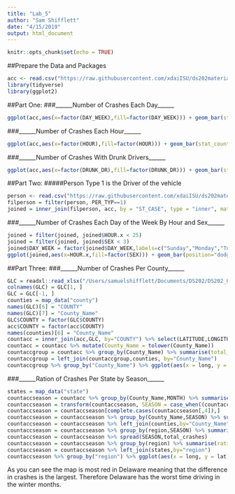 ```yaml
---
title: "Lab_5"
author: "Sam Shifflett"
date: "4/15/2019"
output: html_document
---
```


```r
knitr::opts_chunk$set(echo = TRUE)
```

##Prepare the Data and Packages
```r
acc <- read.csv("https://raw.githubusercontent.com/xdaiISU/ds202materials/master/hwlabs/fars2017/accident.csv", stringsAsFactors = FALSE)
library(tidyverse)
library(ggplot2)
```

##Part One:
###______Number of Crashes Each Day______
```r
ggplot(acc,aes(x=factor(DAY_WEEK),fill=factor(DAY_WEEK))) + geom_bar(stat_count='identity') + ylab('Number of Crashes') + xlab("Day of the Week") + scale_x_discrete(breaks=c(1,2,3,4,5,6,7),labels=c("Sunday","Monday","Tuesday","Wednesday","Thursday","Friday","Saturday")) + ggtitle("Number of Crashes Each Day") + guides(fill=guide_legend("Days of the Week"))
```

###______Number of Crashes Each Hour______
```r
ggplot(acc,aes(x=factor(HOUR),fill=factor(HOUR))) + geom_bar(stat_count='identity') + ylab('Number of Crashes Per Hour') + xlab("Hour of Day") + ggtitle("Number of Crashes Each Hour") + guides(fill=guide_legend("Days of the Month"))
```

###______Number of Crashes With Drunk Drivers______
```r
ggplot(acc,aes(x=factor(DRUNK_DR),fill=factor(DRUNK_DR))) + geom_bar(stat_count='identity') + ylab('Number of Crashes') + xlab("Number of Drunk Drivers") + ggtitle("Number of Crashes With Drunk Drivers")  + guides(fill=guide_legend("Number of Drunks"))
```

##Part Two:
#####Person Type 1 is the Driver of the vehicle
```r
person <- read.csv("https://raw.githubusercontent.com/xdaiISU/ds202materials/master/hwlabs/fars2017/person.csv", stringsAsFactors = FALSE)
filperson = filter(person, PER_TYP==1)
joined = inner_join(filperson, acc, by = "ST_CASE", type = "inner", match = "all")
```
###______Number of Crashes Each Day of the Week By Hour and Sex______
```r
joined = filter(joined, joined$HOUR.x < 25)
joined = filter(joined, joined$SEX < 3)
joined$DAY_WEEK = factor(joined$DAY_WEEK,labels=c("Sunday","Monday","Tuesday","Wednesday","Thursday","Friday","Saturday"))
ggplot(joined,aes(x=HOUR.x,fill=factor(SEX))) + geom_bar(position="dodge") + facet_wrap(joined$DAY_WEEK) + xlab("Hour of the Day") + ylab("Number of Crashes") + ggtitle("Number of Crashes Each Day of the Week by Hour and Sex") + guides(fill=guide_legend("SEX")) + scale_fill_discrete(name = "SEX", labels = c("Male","Female"))
```

##Part Three:
###______Number of Crashes Per County______
```r
GLC = readxl::read_xlsx("/Users/samuelshifflett/Documents/DS202/DS202_Github/ds202_lab5/ds202_lab5/GLC.xlsx")
colnames(GLC) = GLC[1, ] 
GLC = GLC[-1, ]
counties = map_data("county")
names(GLC)[6] = "COUNTY"
names(GLC)[7] = "County_Name"
GLC$COUNTY = factor(GLC$COUNTY)
acc$COUNTY = factor(acc$COUNTY)
names(counties)[6] = "County_Name"
countacc = inner_join(acc,GLC, by="COUNTY") %>% select(LATITUDE,LONGITUD,COUNTY,"County_Name",DAY,MONTH,YEAR,HOUR,"State Name")
countacc = countacc %>% mutate(County_Name = tolower(County_Name))
countaccgroup = countacc %>% group_by(County_Name) %>% summarise(total_crashes = n())
countaccgroup = left_join(countaccgroup,counties, by="County_Name")
countaccgroup %>% group_by("County_Name") %>% ggplot(aes(x = long, y = lat,fill=total_crashes)) + geom_polygon(aes(group=group)) + ggtitle("Crashes Per County")  + guides(fill=guide_legend("Total Crashes")) + scale_fill_continuous(low="white",high = ("red"))
```

###______Ration of Crashes Per State by Season______
```r
states = map_data("state")
countaccseason = countacc %>% group_by(County_Name,MONTH) %>% summarise(total_crashes=n())
countaccseason = transform(countaccseason, SEASON = case_when((countaccseason$MONTH >= 11 | countaccseason$MONTH <= 3) ~ "WINTER", (countaccseason$MONTH >= 5 & countaccseason$MONTH <= 8) ~ "SUMMER"))
countaccseason = countaccseason[complete.cases(countaccseason[,4]),]
countaccseason = countaccseason %>% group_by(County_Name,SEASON) %>% summarise(total_crash = sum(total_crashes))  
countaccseason = countaccseason %>% left_join(counties,by="County_Name")
countaccseason = countaccseason %>% group_by(region,SEASON) %>% summarise(total_crashes=sum(total_crash))
countaccseason = countaccseason %>% spread(SEASON,total_crashes)
countaccseason = countaccseason %>% group_by(region) %>% summarise(ratioSUMbyWINT = SUMMER/WINTER)
countaccseason = countaccseason %>% left_join(states,by="region")
countaccseason %>% group_by("region") %>% ggplot(aes(x = long, y = lat,fill=ratioSUMbyWINT)) + geom_polygon(aes(group=group)) + ggtitle("Ratio of Total Crashes Per State (Summer/Winter)")  + guides(fill=guide_legend("Crash Percentage")) + scale_fill_continuous(low="red",high = ("white"))
```

As you can see the map is most red in Delaware meaning that the difference in crashes is the largest. Therefore Delaware has the worst time driving in the winter months.